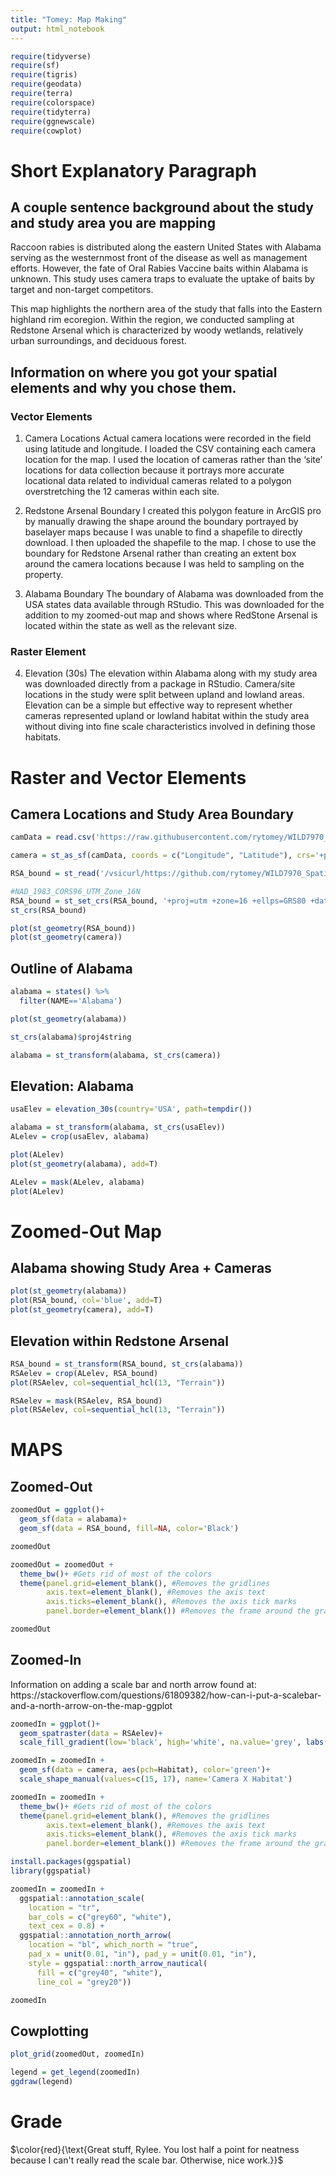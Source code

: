 ---
title: "Tomey: Map Making"
output: html_notebook
---

```{r}
require(tidyverse)
require(sf)
require(tigris)
require(geodata)
require(terra)
require(colorspace)
require(tidyterra)
require(ggnewscale)
require(cowplot)
```
# Short Explanatory Paragraph

## A couple sentence background about the study and study area you are mapping
Raccoon rabies is distributed along the eastern United States with Alabama serving as the westernmost front of the disease as well as management efforts. However, the fate of Oral Rabies Vaccine baits within Alabama is unknown. This study uses camera traps to evaluate the uptake of baits by target and non-target competitors. 

This map highlights the northern area of the study that falls into the Eastern highland rim ecoregion. Within the region, we conducted sampling at Redstone Arsenal which is characterized by woody wetlands, relatively urban surroundings, and deciduous forest. 

## Information on where you got your spatial elements and why you chose them.

### Vector Elements 
1. Camera Locations
   Actual camera locations were recorded in the field using latitude and longitude. I loaded the CSV containing each camera location for the map. I used the location of cameras rather than the 'site' locations for data collection because it portrays more accurate locational data related to individual cameras related to a polygon overstretching the 12 cameras within each site. 
   
2. Redstone Arsenal Boundary
  I created this polygon feature in ArcGIS pro by manually drawing the shape around the boundary portrayed by baselayer maps because I was unable to find a shapefile to directly download. I then uploaded the shapefile to the map. I chose to use the boundary for Redstone Arsenal rather than creating an extent box around the camera locations because I was held to sampling on the property. 
  
3. Alabama Boundary
  The boundary of Alabama was downloaded from the USA states data available through RStudio. This was downloaded for the addition to my zoomed-out map and shows where RedStone Arsenal is located within the state as well as the relevant size. 

### Raster Element
4. Elevation (30s)
  The elevation within Alabama along with my study area was downloaded directly from a package in RStudio. Camera/site locations in the study were split between upland and lowland areas. Elevation can be a simple but effective way to represent whether cameras represented upland or lowland habitat within the study area without diving into fine scale characteristics involved in defining those habitats. 


# Raster and Vector Elements

## Camera Locations and Study Area Boundary
```{r}
camData = read.csv('https://raw.githubusercontent.com/rytomey/WILD7970_Spatial/main/W2_MapMaking/RSA_Cameras.csv')

camera = st_as_sf(camData, coords = c("Longitude", "Latitude"), crs='+proj=longlat +datum=WGS84 +no_defs +type=crs')

RSA_bound = st_read('/vsicurl/https://github.com/rytomey/WILD7970_Spatial/raw/main/W2_MapMaking/Redstone_Arsenal.shp')

#NAD_1983_CORS96_UTM_Zone_16N
RSA_bound = st_set_crs(RSA_bound, '+proj=utm +zone=16 +ellps=GRS80 +datum=NAD83 +units=m +no_defs')
st_crs(RSA_bound)

plot(st_geometry(RSA_bound))
plot(st_geometry(camera))
```


## Outline of Alabama 
```{r}
alabama = states() %>% 
  filter(NAME=='Alabama')

plot(st_geometry(alabama))

st_crs(alabama)$proj4string

alabama = st_transform(alabama, st_crs(camera))
```


## Elevation: Alabama 
```{r}
usaElev = elevation_30s(country='USA', path=tempdir())

alabama = st_transform(alabama, st_crs(usaElev))
ALelev = crop(usaElev, alabama)

plot(ALelev)
plot(st_geometry(alabama), add=T)

ALelev = mask(ALelev, alabama)
plot(ALelev)
```

# Zoomed-Out Map
## Alabama showing Study Area + Cameras
```{r}
plot(st_geometry(alabama))
plot(RSA_bound, col='blue', add=T)
plot(st_geometry(camera), add=T)
```


## Elevation within Redstone Arsenal 
```{r}
RSA_bound = st_transform(RSA_bound, st_crs(alabama))
RSAelev = crop(ALelev, RSA_bound)
plot(RSAelev, col=sequential_hcl(13, "Terrain"))

RSAelev = mask(RSAelev, RSA_bound)
plot(RSAelev, col=sequential_hcl(13, "Terrain"))

```
# MAPS 
## Zoomed-Out

```{r}
zoomedOut = ggplot()+
  geom_sf(data = alabama)+
  geom_sf(data = RSA_bound, fill=NA, color='Black')

zoomedOut

zoomedOut = zoomedOut +
  theme_bw()+ #Gets rid of most of the colors
  theme(panel.grid=element_blank(), #Removes the gridlines
        axis.text=element_blank(), #Removes the axis text
        axis.ticks=element_blank(), #Removes the axis tick marks
        panel.border=element_blank()) #Removes the frame around the graph

zoomedOut

```

## Zoomed-In
Information on adding a scale bar and north arrow found at: https://stackoverflow.com/questions/61809382/how-can-i-put-a-scalebar-and-a-north-arrow-on-the-map-ggplot

```{r}
zoomedIn = ggplot()+
  geom_spatraster(data = RSAelev)+
  scale_fill_gradient(low='black', high='white', na.value='grey', labs(fill='Elevation'))

zoomedIn = zoomedIn +
  geom_sf(data = camera, aes(pch=Habitat), color='green')+
  scale_shape_manual(values=c(15, 17), name='Camera X Habitat')

zoomedIn = zoomedIn +
  theme_bw()+ #Gets rid of most of the colors
  theme(panel.grid=element_blank(), #Removes the gridlines
        axis.text=element_blank(), #Removes the axis text
        axis.ticks=element_blank(), #Removes the axis tick marks
        panel.border=element_blank()) #Removes the frame around the graph

install.packages(ggspatial)
library(ggspatial)

zoomedIn = zoomedIn +
  ggspatial::annotation_scale(
    location = "tr", 
    bar_cols = c("grey60", "white"),
    text_cex = 0.8) + 
  ggspatial::annotation_north_arrow(
    location = "bl", which_north = "true",
    pad_x = unit(0.01, "in"), pad_y = unit(0.01, "in"),
    style = ggspatial::north_arrow_nautical(
      fill = c("grey40", "white"),
      line_col = "grey20"))

zoomedIn

```

## Cowplotting 

```{r}
plot_grid(zoomedOut, zoomedIn)

legend = get_legend(zoomedIn)
ggdraw(legend)

```

# Grade

$\color{red}{\text{Great stuff, Rylee. You lost half a point for neatness because I can't really read the scale bar. Otherwise, nice work.}}$


